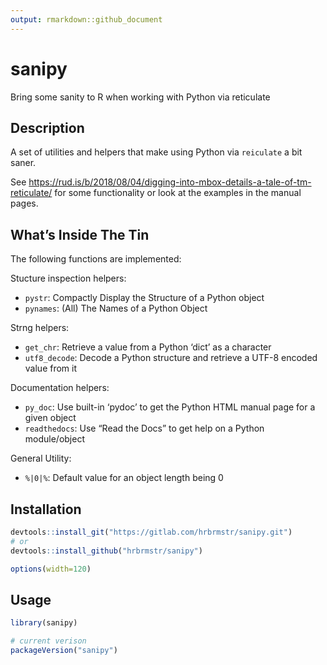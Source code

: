 ```yaml
---
output: rmarkdown::github_document
---
```


# sanipy

Bring some sanity to R when working with Python via reticulate

## Description

A set of utilities and helpers that make using Python via `reiculate` a bit saner.

See <https://rud.is/b/2018/08/04/digging-into-mbox-details-a-tale-of-tm-reticulate/> for some functionality or look at the examples in the manual pages.

## What's Inside The Tin

The following functions are implemented:

Stucture inspection helpers:

- `pystr`:	Compactly Display the Structure of a Python object
- `pynames`:	(All) The Names of a Python Object

Strng helpers:

- `get_chr`:	Retrieve a value from a Python 'dict' as a character
- `utf8_decode`:	Decode a Python structure and retrieve a UTF-8 encoded value from it

Documentation helpers:

- `py_doc`:	Use built-in 'pydoc' to get the Python HTML manual page for a given object
- `readthedocs`:	Use "Read the Docs" to get help on a Python module/object

General Utility:

- `%|0|%`:	Default value for an object length being 0

## Installation

```r
devtools::install_git("https://gitlab.com/hrbrmstr/sanipy.git")
# or
devtools::install_github("hrbrmstr/sanipy")
```

```r
options(width=120)
```

## Usage

```r
library(sanipy)

# current verison
packageVersion("sanipy")

```


